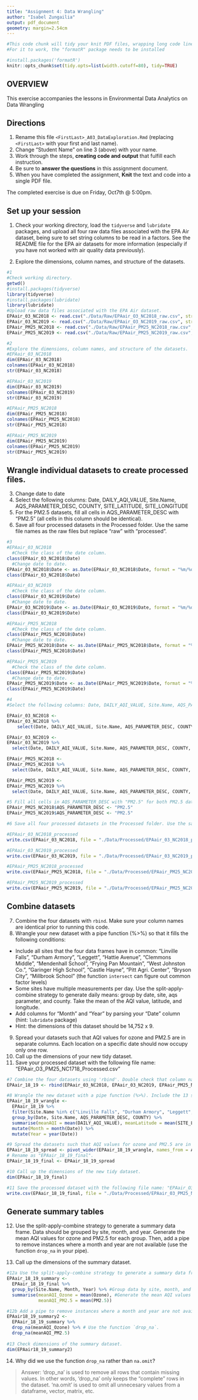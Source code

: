 ```yaml
---
title: "Assignment 4: Data Wrangling"
author: "Isabel Zungailia"
output: pdf_document
geometry: margin=2.54cm
---
```


```r
#This code chunk will tidy your knit PDF files, wrapping long code lines
#For it to work, the "formatR" package needs to be installed

#install.packages('formatR')
knitr::opts_chunk$set(tidy.opts=list(width.cutoff=80), tidy=TRUE)
```

## OVERVIEW

This exercise accompanies the lessons in Environmental Data Analytics on Data Wrangling 

## Directions
1.  Rename this file `<FirstLast>_A03_DataExploration.Rmd` (replacing `<FirstLast>` with your first and last name).
2. Change "Student Name" on line 3 (above) with your name.
3. Work through the steps, **creating code and output** that fulfill each instruction.
4. Be sure to **answer the questions** in this assignment document.
5. When you have completed the assignment, **Knit** the text and code into a single PDF file.

The completed exercise is due on Friday, Oct7th @ 5:00pm.

## Set up your session 
1. Check your working directory, load the `tidyverse` and `lubridate` packages, and upload all four raw data files associated with the EPA Air dataset, being sure to set string columns to be read in a factors. See the README file for the EPA air datasets for more information (especially if you have not worked with air quality data previously). 

2. Explore the dimensions, column names, and structure of the datasets. 

```r
#1
#Check working directory.
getwd()
#install.packages(tidyverse)
library(tidyverse)
#install.packages(lubridate)
library(lubridate)
#Upload raw data files associated with the EPA Air dataset.
EPAair_03_NC2018 <- read.csv("./Data/Raw/EPAair_O3_NC2018_raw.csv", stringsAsFactors = TRUE)
EPAair_03_NC2019 <- read.csv("./Data/Raw/EPAair_O3_NC2019_raw.csv", stringsAsFactors = TRUE)
EPAair_PM25_NC2018 <- read.csv("./Data/Raw/EPAair_PM25_NC2018_raw.csv", stringsAsFactors = TRUE)
EPAair_PM25_NC2019 <- read.csv("./Data/Raw/EPAair_PM25_NC2019_raw.csv", stringsAsFactors = TRUE)

#2
#Explore the dimensions, column names, and structure of the datasets.
#EPAair_03_NC2018
dim(EPAair_03_NC2018)
colnames(EPAair_03_NC2018)
str(EPAair_03_NC2018)

#EPAair_03_NC2019
dim(EPAair_03_NC2019)
colnames(EPAair_03_NC2019)
str(EPAair_03_NC2019)

#EPAair_PM25_NC2018
dim(EPAair_PM25_NC2018)
colnames(EPAair_PM25_NC2018)
str(EPAair_PM25_NC2018)

#EPAair_PM25_NC2019
dim(EPAair_PM25_NC2019)
colnames(EPAair_PM25_NC2019)
str(EPAair_PM25_NC2019)
```

## Wrangle individual datasets to create processed files.
3. Change date to date
4. Select the following columns: Date, DAILY_AQI_VALUE, Site.Name, AQS_PARAMETER_DESC, COUNTY, SITE_LATITUDE, SITE_LONGITUDE
5. For the PM2.5 datasets, fill all cells in AQS_PARAMETER_DESC with "PM2.5" (all cells in this column should be identical).
6. Save all four processed datasets in the Processed folder. Use the same file names as the raw files but replace "raw" with "processed".

```r
#3
#EPAair_03_NC2018
  #Check the class of the date column.
class(EPAair_03_NC2018$Date)
  #Change date to date.
EPAair_03_NC2018$Date <- as.Date(EPAair_03_NC2018$Date, format = "%m/%d/%Y")
class(EPAair_03_NC2018$Date)

#EPAair_03_NC2019
  #Check the class of the date column.
class(EPAair_03_NC2019$Date)
  #Change date to date.
EPAair_03_NC2019$Date <- as.Date(EPAair_03_NC2019$Date, format = "%m/%d/%Y")
class(EPAair_03_NC2019$Date)

#EPAair_PM25_NC2018
  #Check the class of the date column.
class(EPAair_PM25_NC2018$Date)
  #Change date to date.
EPAair_PM25_NC2018$Date <- as.Date(EPAair_PM25_NC2018$Date, format = "%m/%d/%Y")
class(EPAair_PM25_NC2018$Date)

#EPAair_PM25_NC2019
  #Check the class of the date column.
class(EPAair_PM25_NC2019$Date)
  #Change date to date.
EPAair_PM25_NC2019$Date <- as.Date(EPAair_PM25_NC2019$Date, format = "%m/%d/%Y")
class(EPAair_PM25_NC2019$Date)

#4
#Select the following columns: Date, DAILY_AQI_VALUE, Site.Name, AQS_PARAMETER_DESC, COUNTY, SITE_LATITUDE, SITE_LONGITUDE.

EPAair_03_NC2018 <-
EPAair_03_NC2018 %>%
    select(Date, DAILY_AQI_VALUE, Site.Name, AQS_PARAMETER_DESC, COUNTY, SITE_LATITUDE, SITE_LONGITUDE)

EPAair_03_NC2019 <-
EPAair_03_NC2019 %>%
  select(Date, DAILY_AQI_VALUE, Site.Name, AQS_PARAMETER_DESC, COUNTY, SITE_LATITUDE, SITE_LONGITUDE)

EPAair_PM25_NC2018 <-
EPAair_PM25_NC2018 %>%
  select(Date, DAILY_AQI_VALUE, Site.Name, AQS_PARAMETER_DESC, COUNTY, SITE_LATITUDE, SITE_LONGITUDE)

EPAair_PM25_NC2019 <-
EPAair_PM25_NC2019 %>%
  select(Date, DAILY_AQI_VALUE, Site.Name, AQS_PARAMETER_DESC, COUNTY, SITE_LATITUDE, SITE_LONGITUDE)

#5 Fill all cells in AQS_PARAMETER_DESC with "PM2.5" for both PM2.5 datasets (all cells in this column should be identical).
EPAair_PM25_NC2018$AQS_PARAMETER_DESC <- "PM2.5"
EPAair_PM25_NC2019$AQS_PARAMETER_DESC <- "PM2.5"

#6 Save all four processed datasets in the Processed folder. Use the same file names as the raw files but replace "raw" with "processed".

#EPAair_03_NC2018_processed 
write.csv(EPAair_03_NC2018, file = "./Data/Processed/EPAair_03_NC2018_processed.csv", row.names=FALSE)

#EPAair_03_NC2019_processed
write.csv(EPAair_03_NC2019, file = "./Data/Processed/EPAair_03_NC2019_processed.csv", row.names=FALSE)

#EPAair_PM25_NC2018_processed
write.csv(EPAair_PM25_NC2018, file = "./Data/Processed/EPAair_PM25_NC2018_processed.csv", row.names=FALSE)

#EPAair_PM25_NC2019_processed
write.csv(EPAair_PM25_NC2019, file = "./Data/Processed/EPAair_PM25_NC2019_processed.csv", row.names=FALSE)

```

## Combine datasets
7. Combine the four datasets with `rbind`. Make sure your column names are identical prior to running this code. 
8. Wrangle your new dataset with a pipe function (%>%) so that it fills the following conditions: 

* Include all sites that the four data frames have in common: "Linville Falls", "Durham Armory", "Leggett", "Hattie Avenue", "Clemmons Middle", "Mendenhall School", "Frying Pan Mountain", "West Johnston Co.", "Garinger High School", "Castle Hayne", "Pitt Agri. Center", "Bryson City", "Millbrook School" (the function `intersect` can figure out common factor levels)
* Some sites have multiple measurements per day. Use the split-apply-combine strategy to generate daily means: group by date, site, aqs parameter, and county. Take the mean of the AQI value, latitude, and longitude.
* Add columns for "Month" and "Year" by parsing your "Date" column (hint: `lubridate` package)
* Hint: the dimensions of this dataset should be 14,752 x 9.

9. Spread your datasets such that AQI values for ozone and PM2.5 are in separate columns. Each location on a specific date should now occupy only one row.
10. Call up the dimensions of your new tidy dataset.
11. Save your processed dataset with the following file name: "EPAair_O3_PM25_NC1718_Processed.csv"

```r
#7 Combine the four datasets using 'rbind'. Double check that column names are the same.
EPAair_18_19 <- rbind(EPAair_03_NC2018, EPAair_03_NC2019, EPAair_PM25_NC2018, EPAair_PM25_NC2019)

#8 Wrangle the new dataset with a pipe function (%>%). Include the 13 sites listed in the instructions. Add columns for "Month" and "Year" by parsing the "Date" column.
EPAair_18_19_wrangle <-
  EPAair_18_19 %>% 
  filter(Site.Name %in% c("Linville Falls", "Durham Armory", "Leggett", "Hattie Avenue", "Clemmons Middle", "Mendenhall School", "Frying Pan Mountain", "West Johnston Co.", "Garinger High School", "Castle Hayne", "Pitt Agri. Center", "Bryson City", "Millbrook School")) %>%
  group_by(Date, Site.Name, AQS_PARAMETER_DESC, COUNTY) %>%
  summarise(meanAQI = mean(DAILY_AQI_VALUE), meanLatitude = mean(SITE_LATITUDE), meanLongitude = mean(SITE_LONGITUDE))  %>%
  mutate(Month = month(Date)) %>% 
  mutate(Year = year(Date))

#9 Spread the datasets such that AQI values for ozone and PM2.5 are in separate columns.
EPAair_18_19_spread <- pivot_wider(EPAair_18_19_wrangle, names_from = AQS_PARAMETER_DESC, values_from = meanAQI)
# Rename as "EPAair_18_19_final".
EPAair_18_19_final <- EPAair_18_19_spread 

#10 Call up the dimensions of the new tidy dataset.
dim(EPAair_18_19_final)

#11 Save the processed dataset with the following file name: "EPAair_O3_PM25_NC1819_Processed.csv".
write.csv(EPAair_18_19_final, file = "./Data/Processed/EPAair_03_PM25_NC1819_Processed.csv", row.names=FALSE)

```


## Generate summary tables
12. Use the split-apply-combine strategy to generate a summary data frame. Data should be grouped by site, month, and year. Generate the mean AQI values for ozone and PM2.5 for each group. Then, add a pipe to remove instances where a month and year are not available (use the function `drop_na` in your pipe). 

13. Call up the dimensions of the summary dataset.

```r
#12a Use the split-apply-combine strategy to generate a summary data frame.
EPAair_18_19_summary <-
  EPAair_18_19_final %>% 
  group_by(Site.Name, Month, Year) %>% #Group data by site, month, and year
  summarise(meanAQI_Ozone = mean(Ozone), #Generate the mean AQI values for ozone and PM2.5
            meanAQI_PM2.5 = mean(PM2.5))

#12b Add a pipe to remove instances where a month and year are not available.
EPAair18_19_summary2 <-
  EPAair_18_19_summary %>% 
  drop_na(meanAQI_Ozone) %>% # Use the function `drop_na`.
  drop_na(meanAQI_PM2.5)
  
#13 Check dimensions of the summary dataset.
dim(EPAair18_19_summary2)

```

14. Why did we use the function `drop_na` rather than `na.omit`?

> Answer: 'drop_na' is used to remove all rows that contain missing values. In other words,  'drop_na' only keeps the "complete" rows in the dataset. 'na.omit' is used to omit all unnecesary values from a dataframe, vector, matrix, etc. 
